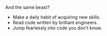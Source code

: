 
And the same beast?

- Make a daily habit of acquiring new skills.
- Read code written by brilliant engineers.
- Jump fearlessly into code you don't know.
